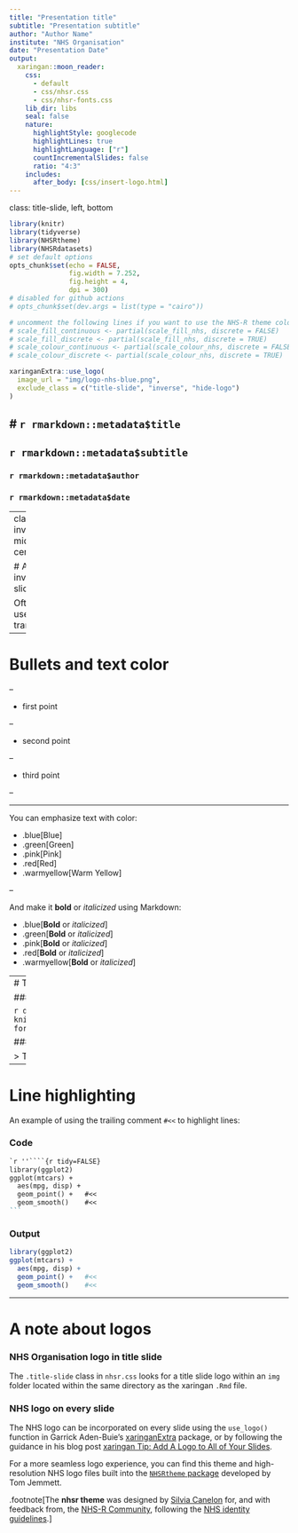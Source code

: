 ```yaml
---
title: "Presentation title"
subtitle: "Presentation subtitle"
author: "Author Name"
institute: "NHS Organisation"
date: "Presentation Date"
output:
  xaringan::moon_reader:
    css: 
      - default
      - css/nhsr.css
      - css/nhsr-fonts.css
    lib_dir: libs
    seal: false
    nature:
      highlightStyle: googlecode
      highlightLines: true
      highlightLanguage: ["r"]
      countIncrementalSlides: false
      ratio: "4:3"
    includes:
      after_body: [css/insert-logo.html]
---
```

class: title-slide, left, bottom
```r
library(knitr)
library(tidyverse)
library(NHSRtheme)
library(NHSRdatasets)
# set default options
opts_chunk$set(echo = FALSE,
               fig.width = 7.252,
               fig.height = 4,
               dpi = 300)
# disabled for github actions
# opts_chunk$set(dev.args = list(type = "cairo"))

# uncomment the following lines if you want to use the NHS-R theme colours by default
# scale_fill_continuous <- partial(scale_fill_nhs, discrete = FALSE)
# scale_fill_discrete <- partial(scale_fill_nhs, discrete = TRUE)
# scale_colour_continuous <- partial(scale_colour_nhs, discrete = FALSE)
# scale_colour_discrete <- partial(scale_colour_nhs, discrete = TRUE)
```

```r
xaringanExtra::use_logo(
  image_url = "img/logo-nhs-blue.png",
  exclude_class = c("title-slide", "inverse", "hide-logo")
)
```


# `r rmarkdown::metadata$title`
----
## **`r rmarkdown::metadata$subtitle`**
### `r rmarkdown::metadata$author`
### `r rmarkdown::metadata$date`

---
class: inverse, middle, center

# An inverse slide

Often used for transitions

---

# Bullets and text color

--

* first point

--

* second point

--

* third point

--

-----

You can emphasize text with color:

* .blue[Blue]
* .green[Green]
* .pink[Pink]
* .red[Red]
* .warmyellow[Warm Yellow]

--

And make it **bold** or _italicized_ using Markdown:

* .blue[**Bold** or _italicized_]
* .green[**Bold** or _italicized_]
* .pink[**Bold** or _italicized_]
* .red[**Bold** or _italicized_]
* .warmyellow[**Bold** or _italicized_]

---
# Tables and quotes

### Table

```r
data("ae_attendances")
knitr::kable(head(ae_attendances), format = 'html')
```

### Quote

> This is what a quote looks like.

---

# Line highlighting

An example of using the trailing comment `#<<` to highlight lines:

### Code

````markdown
`r ''````{r tidy=FALSE}
library(ggplot2)
ggplot(mtcars) + 
  aes(mpg, disp) + 
  geom_point() +   #<<
  geom_smooth()    #<<
```
````

### Output

```r
library(ggplot2)
ggplot(mtcars) + 
  aes(mpg, disp) + 
  geom_point() +   #<<
  geom_smooth()    #<<
```

---

# A note about logos

### NHS Organisation logo in title slide

The `.title-slide` class in `nhsr.css` looks for a title slide logo within an `img` folder located within the same directory as the xaringan `.Rmd` file.

### NHS logo on every slide

The NHS logo can be incorporated on every slide using the `use_logo()` function in Garrick Aden-Buie's [xaringanExtra](https://pkg.garrickadenbuie.com/xaringanExtra/#/logo) package, or by following the guidance in his blog post [xaringan Tip: Add A Logo to All of Your Slides](https://www.garrickadenbuie.com/blog/xaringan-tip-logo-all-slides/).

For a more seamless logo experience, you can find this theme and high-resolution NHS logo files built into the [`NHSRtheme` package](https://github.com/nhs-r-community/NHSRtheme#nhs-r-theme-) developed by Tom Jemmett.

.footnote[The **nhsr theme** was designed by [Silvia Canelon](https://silvia.rbind.io) for, and with feedback from, the [NHS-R Community](https://github.com/nhs-r-community), following the [NHS identity guidelines](https://www.england.nhs.uk/nhsidentity/identity-guidelines/).]
